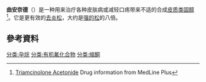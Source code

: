 {{chembox
| verifiedrevid = 434949825
| ImageFile_Ref = {{chemboximage|correct|??}}
| ImageFile=Triamcinolone acetonide.svg
|ImageSize=200px
|IUPACName= (4a''S'',4b''R'',5''S'',6a''S'',6b''S'',9a''R'',10a''S'',10b''S'')-4b-fluoro-6b-glycoloyl-5-hydroxy-4a,6a,8,8-tetramethyl-4a,4b,5,6,6a,6b,9a,10,10a,10b,11,12-dodecahydro-2''H''-naphtho[2',1':4,5]indeno[1,2-''d''][1,3]dioxol-2-one
|OtherNames=
|Section1= {{Chembox Identifiers
|  ChemSpiderID_Ref = {{chemspidercite|correct|chemspider}}
| ChemSpiderID = 6196
| UNII_Ref = {{fdacite|correct|FDA}}
| UNII = F446C597KA
| ChEMBL_Ref = {{ebicite|correct|EBI}}
| ChEMBL = 1504
| InChI = 1/C24H31FO6/c1-20(2)30-19-10-16-15-6-5-13-9-14(27)7-8-21(13,3)23(15,25)17(28)11-22(16,4)24(19,31-20)18(29)12-26/h7-9,15-17,19,26,28H,5-6,10-12H2,1-4H3/t15-,16-,17-,19+,21-,22-,23-,24+/m0/s1
| InChIKey = YNDXUCZADRHECN-JNQJZLCIBL
| StdInChI_Ref = {{stdinchicite|correct|chemspider}}
| StdInChI = 1S/C24H31FO6/c1-20(2)30-19-10-16-15-6-5-13-9-14(27)7-8-21(13,3)23(15,25)17(28)11-22(16,4)24(19,31-20)18(29)12-26/h7-9,15-17,19,26,28H,5-6,10-12H2,1-4H3/t15-,16-,17-,19+,21-,22-,23-,24+/m0/s1
| StdInChIKey_Ref = {{stdinchicite|correct|chemspider}}
| StdInChIKey = YNDXUCZADRHECN-JNQJZLCISA-N
| CASNo=76-25-5
|   CASNo_Ref = {{cascite|correct|CAS}}
|  PubChem=6436
|  SMILES = O=C\1\C=C5/[C@@](/C=C/1)(C)[C@]2(F)[C@H]([C@H]3[C@](C[C@@H]2O)([C@@]4(OC(O[C@@H]4C3)(C)C)C(=O)CO)C)CC5
}}
|Section2= {{Chembox Properties
|  C=24|H=31|F=1|O=6
|  Appearance=
|  Density=
|  MeltingPt=
|  BoilingPt=
|  Solubility=
}}
|Section3= {{Chembox Hazards
|  MainHazards=
|  FlashPt=
|  Autoignition=
  }}
}}
'''曲安奈德'''（{{lang-en|Triamcinolone acetonide}}）是一种用来治疗各种皮肤病或减轻口疡带来不适的合成[[皮质类固醇|皮质类固醇]]<ref>[http://www.nlm.nih.gov/medlineplus/druginfo/medmaster/a601124.html Triamcinolone Acetonide] {{Wayback|url=http://www.nlm.nih.gov/medlineplus/druginfo/medmaster/a601124.html |date=20081001223241 }} Drug information from MedLine Plus</ref>。它是更有效的[[去炎松|去炎松]]，大约是[[强的松|强的松]]的八倍。

==參考資料==
{{Reflist}}

[[分类:孕烷|分类:孕烷]]
[[分类:有机氟化合物|分类:有机氟化合物]]
[[分类:缩酮|分类:缩酮]]